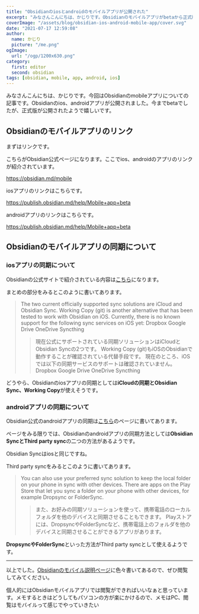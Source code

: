 ```yaml
---
title: "Obsidianのiosとandroidのモバイルアプリが公開された"
excerpt: "みなさんこんにちは、かじりです。Obsidianのモバイルアプリがbetaから正式版になりました。待っていた人も多いのではないでしょうか。気になる同期の部分など調べてみました。"
coverImage: "/assets/blog/obsidian-ios-android-mobile-app/cover.svg"
date: "2021-07-17 12:59:08"
author:
  name: かじり
  picture: "/me.png"
ogImage:
  url: "/ogp/1200x630.png"
category:
  first: editor
  second: obsidian
tags: [obsidian, mobile, app, android, ios]
---
```


みなさんこんにちは、かじりです。今回はObsidianのmobileアプリについての記事です。Obsidianのios、androidアプリが公開されました。今までbetaでしたが、正式版が公開されたようで嬉しいです。

<Toc/>

## Obsidianのモバイルアプリのリンク

まずはリンクです。

こちらがObsidian公式ページになります。ここでios、androidのアプリのリンクが紹介されています。

https://obsidian.md/mobile

iosアプリのリンクはこちらです。

https://publish.obsidian.md/help/Mobile+app+beta

androidアプリのリンクはこちらです。

https://publish.obsidian.md/help/Mobile+app+beta

## Obsidianのモバイルアプリの同期について

### iosアプリの同期について

Obsidianの公式サイトで紹介されている内容は[こちら](https://help.obsidian.md/Obsidian/iOS+app)になります。

まとめの部分をみるとこのように書いてあります。

>The two current officially supported sync solutions are iCloud and Obsidian Sync.
Working Copy (git) is another alternative that has been tested to work with Obsidian on iOS.
Currently, there is no known support for the following sync services on iOS yet:
Dropbox
Google Drive
OneDrive
Syncthing
>> 現在公式にサポートされている同期ソリューションはiCloudとObsidian Syncの2つです。
Working Copy (git)もiOSのObsidianで動作することが確認されている代替手段です。
現在のところ、iOSでは以下の同期サービスのサポートは確認されていません。
Dropbox
Google Drive
OneDrive
Syncthing

どうやら、Obsidianのiosアプリの同期としては**iCloudの同期とObsidian Sync、Working Copy**が使えそうです。

### androidアプリの同期について

Obsidian公式のandroidアプリの同期は[こちら](https://help.obsidian.md/Obsidian/Android+app)のページに書いてあります。

ページをみる限りでは、Obsidianのandroidアプリの同期方法としては**Obsidian SyncとThird party sync**の二つの方法があるようです。

Obsidian Syncはiosと同じですね。

Third party syncをみるとこのように書いてあります。

>You can also use your preferred sync solution to keep the local folder on your phone in sync with other devices.
There are apps on the Play Store that let you sync a folder on your phone with other devices, for example Dropsync or FolderSync.
>> また、お好みの同期ソリューションを使って、携帯電話のローカルフォルダを他のデバイスと同期させることもできます。
Playストアには、DropsyncやFolderSyncなど、携帯電話上のフォルダを他のデバイスと同期させることができるアプリがあります。

**DropsyncやFolderSync**といった方法がThird party syncとして使えるようです。

---

以上でした。[Obsidianのモバイル説明ページ](https://help.obsidian.md/Obsidian/Obsidian+Mobile)に色々書いてあるので、ぜひ閲覧してみてください。

個人的にはObsidianモバイルアプリでは閲覧ができればいいなぁと思っています。メモするときはどうしてもパソコンの方が楽にかけるので、メモはPC、閲覧はモバイルって感じでやっていきたい

<MyLink link="/obsidian-usage-2021" text="Obsidianの使い方"/>
<MyLink link="/obsidian-moc-usage-2021" text="Obsidian MOCの使い方 第１話"/>
<MyLink link="/obsidian-moc-usage-part-2-2021" text="Obsidian MOCの使い方 第２話"/>
<MyLink link="/obsidian-vscode-extension" text="Obsidian vscode拡張機能について公式サイトで調べた"/>